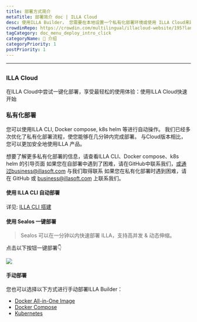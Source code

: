 ```yaml
---
title: 部署方式简介
metaTitle: 部署简介 doc | ILLA Cloud
desc: 使用ILLA Builder， 您需要在本地设置一个私有化部署环境或使用 ILLA Cloud来跳过构建过程并快速使用 ILLA 产品。
crowdinRepo: https://crowdin.com/multilingual/illacloud-website/195?languages=zhcn&filter=basic&value=0
tagCategory: doc_menu_deploy_intro_click
categoryName: 👋 介绍
categoryPriority: 1
postPriority: 1
---
```


* * *

## <h2 hidden>部署引入</h2>

### ILLA Cloud

在ILLA Cloud中尝试一键化部署，享受最轻松的使用体验：使用ILLA Cloud快速开始

### 私有化部署

您可以使用ILLA CLI, Docker compose, k8s helm 等进行自动操作。 我们已经多次优化了私有化部署流程，使您能够在几分钟内完成部署。 与Cloud版本相比，您可以更加安全地使用ILLA 产品。

想要了解更多私有化部署的信息，请查看ILLA CLI、Docker compose、k8s helm 的引导页面
如果您在自部署中遇到了困难，请在GitHub中联系我们，或通过business@illasoft.com 与我们取得联系
如果您在私有化部署时遇到困难，请在 GitHub 或 business@illasoft.com 上联系我们。

#### 使用 ILLA CLI 自动部署

详见: [ILLA CLI 搭建](https://www.illacloud.com/zh-CN/docs/illa-cli)

#### 使用 Sealos 一键部署

> Sealos 可以在一分钟以内快速部署 ILLA，支持高并发 & 动态伸缩。

点击以下按钮一键部署👇

[![](https://raw.githubusercontent.com/labring-actions/templates/main/Deploy-on-Sealos.svg)](https://cloud.sealos.io/?openapp=system-fastdeploy%3FtemplateName%3Dilla-builder)

#### 手动部署

您也可以选择以下方式进行手动部署ILLA Builder：

-   [Docker All-in-One Image](https://github.com/illacloud/deploy-illa-manually/blob/main/docker/README.md)
-   [Docker Compose](https://github.com/illacloud/deploy-illa-manually/blob/main/docker-compose/README.md)
-   [Kubernetes](https://github.com/illacloud/deploy-illa-manually/blob/main/kubernetes/README.md)
